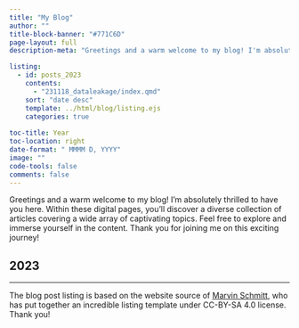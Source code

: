 ```yaml
---
title: "My Blog"
author: ""
title-block-banner: "#771C6D"
page-layout: full
description-meta: "Greetings and a warm welcome to my blog! I'm absolutely thrilled to have you here. Within these digital pages, you'll discover a diverse collection of articles covering a wide array of captivating topics. Feel free to explore and immerse yourself in the content. Thank you for joining me on this exciting journey!"

listing:
  - id: posts_2023
    contents: 
      - "231118_dataleakage/index.qmd"
    sort: "date desc"
    template: ../html/blog/listing.ejs
    categories: true
    
toc-title: Year
toc-location: right
date-format: " MMMM D, YYYY"
image: ""
code-tools: false
comments: false
---
```

Greetings and a warm welcome to my blog! I'm absolutely thrilled to have you here. Within these digital pages, you'll discover a diverse collection of articles covering a wide array of captivating topics. Feel free to explore and immerse yourself in the content. Thank you for joining me on this exciting journey!

## 2023

:::{#posts_2023}
:::

---

The blog post listing is based on the website source of [Marvin Schmitt](https://www.marvinschmitt.com/), who has put together an incredible listing template under CC-BY-SA 4.0 license. Thank you!